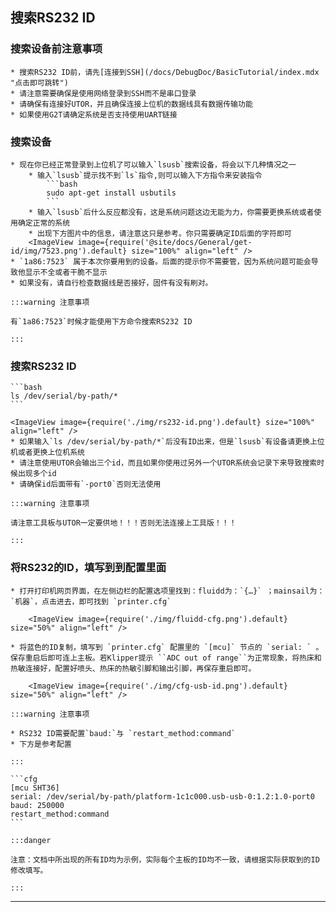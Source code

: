 
## 搜索RS232 ID

### 搜索设备前注意事项

    * 搜索RS232 ID前，请先[连接到SSH](/docs/DebugDoc/BasicTutorial/index.mdx "点击即可跳转")
    * 请注意需要确保是使用网络登录到SSH而不是串口登录
    * 请确保有连接好UTOR，并且确保连接上位机的数据线具有数据传输功能
    * 如果使用G2T请确定系统是否支持使用UART链接

### 搜索设备

    * 现在你已经正常登录到上位机了可以输入`lsusb`搜索设备，将会以下几种情况之一
        * 输入`lsusb`提示找不到`ls`指令,则可以输入下方指令来安装指令
            ```bash
            sudo apt-get install usbutils
            ```
        * 输入`lsusb`后什么反应都没有，这是系统问题这边无能为力，你需要更换系统或者使用确定正常的系统
        * 出现下方图片中的信息，请注意这只是参考。你只需要确定ID后面的字符即可
        <ImageView image={require('@site/docs/General/get-id/img/7523.png').default} size="100%" align="left" />
    * `1a86:7523` 属于本次你要用到的设备。后面的提示你不需要管，因为系统问题可能会导致他显示不全或者干脆不显示
    * 如果没有，请自行检查数据线是否接好，固件有没有刷对。

    :::warning 注意事项

    有`1a86:7523`时候才能使用下方命令搜索RS232 ID

    :::


### 搜索RS232 ID

    ```bash
    ls /dev/serial/by-path/*
    ```

    <ImageView image={require('./img/rs232-id.png').default} size="100%" align="left" />
    * 如果输入`ls /dev/serial/by-path/*`后没有ID出来，但是`lsusb`有设备请更换上位机或者更换上位机系统
    * 请注意使用UTOR会输出三个id，而且如果你使用过另外一个UTOR系统会记录下来导致搜索时候出现多个id
    * 请确保id后面带有`-port0`否则无法使用

    :::warning 注意事项

    请注意工具板与UTOR一定要供地！！！否则无法连接上工具版！！！

    :::

### 将RS232的ID，填写到到配置里面

    * 打开打印机网页界面，在左侧边栏的配置选项里找到：fluidd为：`{…}` ；mainsail为：`机器`，点击进去，即可找到 `printer.cfg`

        <ImageView image={require('./img/fluidd-cfg.png').default} size="50%" align="left" />

    * 将蓝色的ID复制，填写到 `printer.cfg` 配置里的 `[mcu]` 节点的 `serial: ` 。保存重启后即可连上主板。若Klipper提示 ``ADC out of range``为正常现象，将热床和热敏连接好，配置好喷头、热床的热敏引脚和输出引脚，再保存重启即可。

        <ImageView image={require('./img/cfg-usb-id.png').default} size="50%" align="left" />

    :::warning 注意事项

    * RS232 ID需要配置`baud:`与 `restart_method:command`
    * 下方是参考配置

    :::

    ```cfg
    [mcu SHT36]
    serial: /dev/serial/by-path/platform-1c1c000.usb-usb-0:1.2:1.0-port0
    baud: 250000
    restart_method:command
    ```

    :::danger

    注意：文档中所出现的所有ID均为示例，实际每个主板的ID均不一致，请根据实际获取到的ID修改填写。

    :::

----



